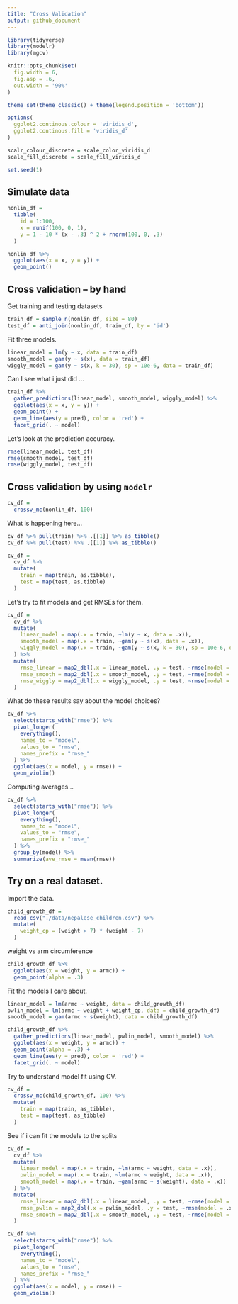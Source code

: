 ```yaml
---
title: "Cross Validation"
output: github_document
---
```


```r
library(tidyverse)
library(modelr)
library(mgcv)

knitr::opts_chunk$set(
  fig.width = 6,
  fig.asp = .6,
  out.width = '90%'
)

theme_set(theme_classic() + theme(legend.position = 'bottom'))

options(
  ggplot2.continous.colour = 'viridis_d',
  ggplot2.continous.fill = 'viridis_d'
)

scalr_colour_discrete = scale_color_viridis_d
scale_fill_discrete = scale_fill_viridis_d

set.seed(1)
```

## Simulate data

```r
nonlin_df = 
  tibble(
    id = 1:100,
    x = runif(100, 0, 1),
    y = 1 - 10 * (x - .3) ^ 2 + rnorm(100, 0, .3)
  )
```

```r
nonlin_df %>% 
  ggplot(aes(x = x, y = y)) + 
  geom_point()
```

## Cross validation -- by hand

Get training and testing datasets

```r
train_df = sample_n(nonlin_df, size = 80)
test_df = anti_join(nonlin_df, train_df, by = 'id')
```

Fit three models.

```r
linear_model = lm(y ~ x, data = train_df)
smooth_model = gam(y ~ s(x), data = train_df)
wiggly_model = gam(y ~ s(x, k = 30), sp = 10e-6, data = train_df)
```

Can I see what i just did ...

```r
train_df %>% 
  gather_predictions(linear_model, smooth_model, wiggly_model) %>% 
  ggplot(aes(x = x, y = y)) +
  geom_point() +
  geom_line(aes(y = pred), color = 'red') +
  facet_grid(. ~ model)
```

Let's look at the prediction accuracy.

```r
rmse(linear_model, test_df)
rmse(smooth_model, test_df)
rmse(wiggly_model, test_df)
```

## Cross validation by using `modelr`

```r
cv_df = 
  crossv_mc(nonlin_df, 100)
```

What is happening here...

```r
cv_df %>% pull(train) %>% .[[1]] %>% as_tibble()
cv_df %>% pull(test) %>% .[[1]] %>% as_tibble()
```

```r
cv_df =
  cv_df %>% 
  mutate(
    train = map(train, as.tibble),
    test = map(test, as.tibble)
  )
```

Let's try to fit models and get RMSEs for them.

```r
cv_df = 
  cv_df %>% 
  mutate(
    linear_model = map(.x = train, ~lm(y ~ x, data = .x)),
    smooth_model = map(.x = train, ~gam(y ~ s(x), data = .x)),
    wiggly_model = map(.x = train, ~gam(y ~ s(x, k = 30), sp = 10e-6, data = .x))
  ) %>% 
  mutate(
    rmse_linear = map2_dbl(.x = linear_model, .y = test, ~rmse(model = .x, data = .y)),
    rmse_smooth = map2_dbl(.x = smooth_model, .y = test, ~rmse(model = .x, data = .y)),
    rmse_wiggly = map2_dbl(.x = wiggly_model, .y = test, ~rmse(model = .x, data = .y)),
  )
```

What do these results say about the model choices?

```r
cv_df %>% 
  select(starts_with("rmse")) %>% 
  pivot_longer(
    everything(),
    names_to = "model",
    values_to = "rmse",
    names_prefix = "rmse_"
  ) %>% 
  ggplot(aes(x = model, y = rmse)) +
  geom_violin()
```

Computing averages...

```r
cv_df %>% 
  select(starts_with("rmse")) %>% 
  pivot_longer(
    everything(),
    names_to = "model",
    values_to = "rmse",
    names_prefix = "rmse_"
  ) %>% 
  group_by(model) %>% 
  summarize(ave_rmse = mean(rmse))
```

## Try on a real dataset.

Import the data.

```r
child_growth_df = 
  read_csv("./data/nepalese_children.csv") %>% 
  mutate(
    weight_cp = (weight > 7) * (weight - 7)
  )
```

weight vs arm circumference

```r
child_growth_df %>% 
  ggplot(aes(x = weight, y = armc)) +
  geom_point(alpha = .3)
```

Fit the models I care about.

```r
linear_model = lm(armc ~ weight, data = child_growth_df)
pwlin_model = lm(armc ~ weight + weight_cp, data = child_growth_df)
smooth_model = gam(armc ~ s(weight), data = child_growth_df)
```

```r
child_growth_df %>% 
  gather_predictions(linear_model, pwlin_model, smooth_model) %>% 
  ggplot(aes(x = weight, y = armc)) +
  geom_point(alpha = .3) +
  geom_line(aes(y = pred), color = 'red') +
  facet_grid(. ~ model)
```

Try to understand model fit using CV.

```r
cv_df = 
  crossv_mc(child_growth_df, 100) %>% 
  mutate(
    train = map(train, as_tibble),
    test = map(test, as_tibble)
  )
```

See if i can fit the models to the splits

```r
cv_df =
  cv_df %>% 
  mutate(
    linear_model = map(.x = train, ~lm(armc ~ weight, data = .x)),
    pwlin_model = map(.x = train, ~lm(armc ~ weight, data = .x)),
    smooth_model = map(.x = train, ~gam(armc ~ s(weight), data = .x))
  ) %>% 
  mutate(
    rmse_linear = map2_dbl(.x = linear_model, .y = test, ~rmse(model = .x, data = .y)),
    rmse_pwlin = map2_dbl(.x = pwlin_model, .y = test, ~rmse(model = .x, data = .y)),
    rmse_smooth = map2_dbl(.x = smooth_model, .y = test, ~rmse(model = .x, data = .y))
  )
```

```r
cv_df %>% 
  select(starts_with("rmse")) %>% 
  pivot_longer(
    everything(),
    names_to = "model",
    values_to = "rmse",
    names_prefix = "rmse_"
  ) %>% 
  ggplot(aes(x = model, y = rmse)) +
  geom_violin()
```

